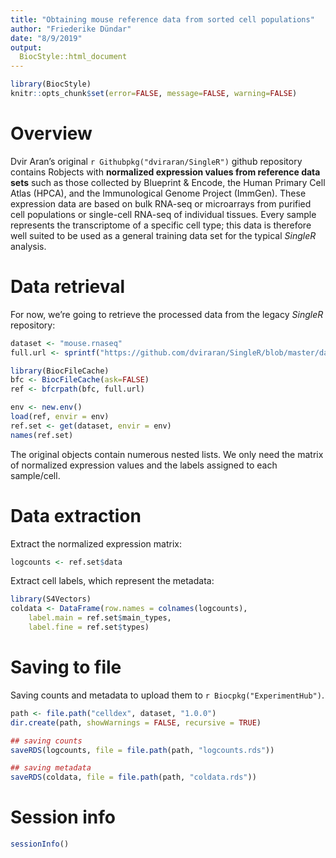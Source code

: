 ```yaml
---
title: "Obtaining mouse reference data from sorted cell populations"
author: "Friederike Dündar"
date: "8/9/2019"
output: 
  BiocStyle::html_document
---
```


```r
library(BiocStyle)
knitr::opts_chunk$set(error=FALSE, message=FALSE, warning=FALSE)
```

# Overview

Dvir Aran's original `r Githubpkg("dviraran/SingleR")` github repository contains Robjects with **normalized expression values from reference data sets** such as those collected by Blueprint & Encode, the Human Primary Cell Atlas (HPCA), and the Immunological Genome Project (ImmGen).
These expression data are based on bulk RNA-seq or microarrays from purified cell populations or single-cell RNA-seq of individual tissues.
Every sample represents the transcriptome of a specific cell type; this data is therefore well suited to be used as a general training data set for the typical _SingleR_ analysis.

# Data retrieval

For now, we're going to retrieve the processed data from the legacy _SingleR_ repository:

```r
dataset <- "mouse.rnaseq" 
full.url <- sprintf("https://github.com/dviraran/SingleR/blob/master/data/%s.rda?raw=true", dataset)

library(BiocFileCache)
bfc <- BiocFileCache(ask=FALSE)
ref <- bfcrpath(bfc, full.url)

env <- new.env()
load(ref, envir = env)
ref.set <- get(dataset, envir = env)
names(ref.set)
```

The original objects contain numerous nested lists.
We only need the matrix of normalized expression values and the labels assigned to each sample/cell.

# Data extraction 

Extract the normalized expression matrix:

```r
logcounts <- ref.set$data
```

Extract cell labels, which represent the metadata:

```r
library(S4Vectors)
coldata <- DataFrame(row.names = colnames(logcounts),
    label.main = ref.set$main_types,
    label.fine = ref.set$types)
```

# Saving to file

Saving counts and metadata to upload them to `r Biocpkg("ExperimentHub")`.

```r
path <- file.path("celldex", dataset, "1.0.0")
dir.create(path, showWarnings = FALSE, recursive = TRUE)

## saving counts
saveRDS(logcounts, file = file.path(path, "logcounts.rds"))

## saving metadata
saveRDS(coldata, file = file.path(path, "coldata.rds"))
```

# Session info

```r
sessionInfo()
```
